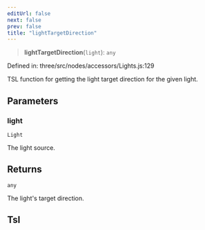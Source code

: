 ```yaml
---
editUrl: false
next: false
prev: false
title: "lightTargetDirection"
---
```


> **lightTargetDirection**(`light`): `any`

Defined in: three/src/nodes/accessors/Lights.js:129

TSL function for getting the light target direction for the given light.

## Parameters

### light

`Light`

The light source.

## Returns

`any`

The light's target direction.

## Tsl
